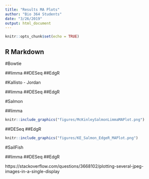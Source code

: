 ```yaml
---
title: "Results MA Plots"
author: "Bio 364 Students"
date: "3/26/2019"
output: html_document
---
```


```r
knitr::opts_chunk$set(echo = TRUE)
```

## R Markdown

#Bowtie

##limma
##DESeq
##EdgR

#Kallisto - Jordan

##limma
##DESeq
##EdgR

#Salmon

##limma
```r
knitr::include_graphics("figures/McKinleySalmonLimmaMAPlot.png")
```
##DESeq
##EdgR
```r
knitr::include_graphics("figures/KE_Salmon_EdgeR_MAPlot.png") 
```

#SailFish

##limma
##DESeq
##EdgR

https://stackoverflow.com/questions/3668102/plotting-several-jpeg-images-in-a-single-display